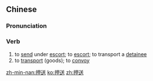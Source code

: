 ==Chinese==
{{zh-forms}}

===Pronunciation===
{{zh-pron
|m=yāsòng
|c=aat3 sung3,aap3 sung3
|h=pfs=ap-sung
|mn=ah-sàng
|cat=v
}}

===Verb===
{{zh-verb}}

# to [[send]] under [[escort]]; to [[escort]]; to transport a [[detainee]]
# to [[transport]] (goods); to [[convoy]]

[[zh-min-nan:押送]]
[[ko:押送]]
[[zh:押送]]